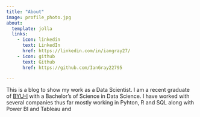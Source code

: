 ```yaml
---
title: "About"
image: profile_photo.jpg
about:
  template: jolla
  links:
    - icon: linkedin
      text: LinkedIn
      href: https://linkedin.com/in/iangray27/
    - icon: github
      text: Github
      href: https://github.com/IanGray22795

---
```


This is a blog to show my work as a Data Scientist. I am a recent graduate of [BYU-I](https://www.byui.edu) with a Bachelor's of Science in Data Science. I have worked with several companies thus far mostly working in Pyhton, R and SQL along with Power BI and Tableau and 
